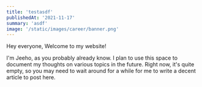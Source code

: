 ```yaml
---
title: 'testasdf'
publishedAt: '2021-11-17'
summary: 'asdf'
image: '/static/images/career/banner.png'
---
```


Hey everyone, Welcome to my website!

I'm Jeeho, as you probably already know. I plan to use this space to document my thoughts on various topics in the future.
Right now, it's quite empty, so you may need to wait around for a while for me to write a decent article to post here.